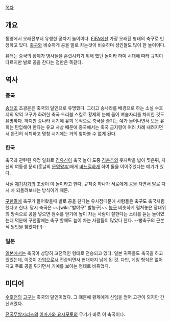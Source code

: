 [[목차]]
== 개요 ==
동양에서 오래전부터 유행한 공차기 놀이이다.  [[FIFA]]에선 가장 오래된 형태의 축구로 인정하고 있다.  [[축구]]와 비슷하게 공을 발로 차는것이 비슷하며 성인들도 많이 한 놀이이다.

유래는 중국의 황제가 병사들을 훈련시키기 위해 했던 놀이라 하며 시대에 따라 규칙이 다르지만 발로 공을 찬다는 점만은 똑같다.

== 역사 ==
=== 중국 ===
[[송태조]] 조광윤은 축국의 달인으로 유명했다. 그리고 송나라를 배경으로 하는 소설 수호지의 악역 고구가 화려한 축국 드리블 스킬로 황제의 눈에 들어 벼슬자리를 차지한 것도 유명하다. 하지만 송나라 시기에 유희 목적으로 축국을 즐기는 예가 늘어나면서 모든 유희는 탄압해야 한다는 유교 사상 때문에 중국에서는 축국 금지령이 여러 차례 내려지면서 완전히 쇠퇴하고 명청 시기에는 거의 찾아볼 수 없게 된다.

=== 한국 ===
축국과 관련된 유명 일화로 [[김유신]]이 축국 놀이 도중 [[김춘추]]의 옷자락을 밟아 찢은뒤, 자신의 여동생 문희(훗날의 [[문명왕후]])에게 [[바느질]]하게 하여 둘을 이어주었다는 얘기가 있다.

사실 [[제기차기]]의 조상이 이 놀이라고 한다. 규칙중 하나가 서로에게 공을 차면서 발로 다시 차 되돌려보내는 방식이기 때문.    

[[구한말]]에 축구가 들어왔을때 발로 공을 찬다는 유사점때문에 사람들은 축구도 축국처럼 했다고 한다.  당시 축국은 ~~[wiki:"발야구" 발농구]~~ [[농구]] 비슷하게 펼쳐놓은 장대위의 망속으로 공을 넣으면 점수를 얻기에 높이 차는 사람이 잘한다는 소리를 듣는 놀이였는데 덕분에 구한말에는 축구 할때도 높이 차는 사람들이 많았다 한다. --뻥축구의 근본적 원인을 찾았다(!!)--

=== 일본 ===
[[일본]]에서는 축국이 상당히 고전적인 형태로 전승되고 있다. 일본 귀족들도 축국을 하고 있었는데, 이것이 [[가업]]으로서 전승되면서 현대까지 남게 된 것. 다만, 게임 형식은 없어지고 주로 공을 튀기면서 기예를 보이는 형태로 바뀌었다.

== 미디어 ==
[[수호전]]의 [[고구]]는 축국의 달인이었다. 그 떄문에 황제에게 신임을 얻어 고관이 되지만 간신배였다.

[[전국무쌍]]시리즈의 [[이마가와 요시모토]]의 무기가 바로 이 축국이다.

